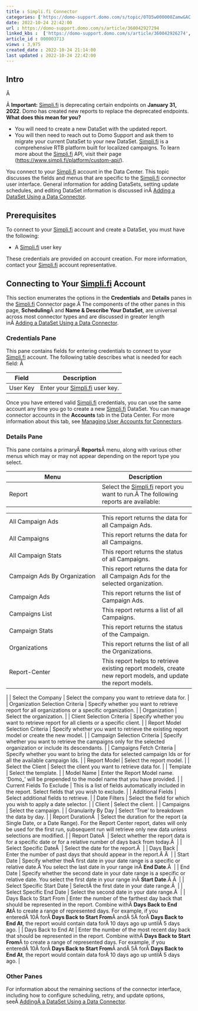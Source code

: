 ```yaml
---
title : Simpli.fi Connector
categories: ['https://domo-support.domo.com/s/topic/0TO5w000000ZamwGAC']
date: 2022-10-24 22:42:00
url : https://domo-support.domo.com/s/article/360042927294
linked_kbs :  ['https://domo-support.domo.com/s/article/360042926274', 'https://domo-support.domo.com/s/knowledge-base', 'https://domo-support.domo.com/s/article/360042925494', 'https://domo-support.domo.com/s/article/360043429953', 'https://domo-support.domo.com/s/article/360042926054', 'https://domo-support.domo.com/s/article/360042927294', 'https://domo-support.domo.com/s/article/360043429933', 'https://domo-support.domo.com/s/article/360043429693', 'https://domo-support.domo.com/s/topic/0TO5w000000ZamwGAC', 'https://domo-support.domo.com/s/article/360043429913']
article_id : 000003713
views : 3,975
created_date : 2022-10-24 21:14:00
last updated : 2022-10-24 22:42:00
---
```




Intro
-----


Â 


Â
**Important:** [Simpli.fi](http://Simpli.fi) is deprecating certain endpoints on **January 31, 2022**. Domo has created new reports to replace the deprecated endpoints.  
**What does this mean for you?**



* You will need to create a new DataSet with the updated report.
* You will then need to reach out to Domo Support and ask them to migrate your current DataSet to your new DataSet.
[Simpli.fi](http://Simpli.fi) is a comprehensive RTB platform built for localized campaigns. To learn more about the [Simpli.fi](http://Simpli.fi) API, visit their page ([https://www.simpli.fi/platform/custom-api/](https://www.simpli.fi/platform/custom-api/ "https://www.simpli.fi/platform/custom-api/")).


You connect to your [Simpli.fi](http://Simpli.fi) account in the Data Center. This topic discusses the fields and menus that are specific to the [Simpli.fi](http://Simpli.fi) connector user interface. General information for adding DataSets, setting update schedules, and editing DataSet information is discussed inÂ [Adding a DataSet Using a Data Connector](..\adding_a_dataset_using_a_connector\index.md).


Prerequisites
-------------


To connect to your [Simpli.fi](http://Simpli.fi) account and create a DataSet, you must have the following:



* A [Simpli.fi](http://Simpli.fi) user key


These credentials are provided on account creation. For more information, contact your [Simpli.fi](http://Simpli.fi) account representative.


Connecting to Your [Simpli.fi](http://Simpli.fi) Account
--------------------------------------------------------


This section enumerates the options in the **Credentials** and **Details** panes in the [Simpli.fi](http://Simpli.fi) Connector page.Â The components of the other panes in this page, **Scheduling**Â and **Name & Describe Your DataSet**, are universal across most connector types and are discussed in greater length inÂ [Adding a DataSet Using a Data Connector](..\adding_a_dataset_using_a_connector\index.md "Adding a DataSet Using a Data Connector").


### Credentials Pane


This pane contains fields for entering credentials to connect to your [Simpli.fi](http://Simpli.fi) account. The following table describes what is needed for each field: Â 




| Field | Description |
| --- | --- |
| User Key | Enter your [Simpli.fi](http://Simpli.fi) user key. |


Once you have entered valid [Simpli.fi](http://Simpli.fi) credentials, you can use the same account any time you go to create a new [Simpli.fi](http://Simpli.fi) DataSet. You can manage connector accounts in the **Accounts** tab in the Data Center. For more information about this tab, see [Managing User Accounts for Connectors](..\managing_user_accounts_for_connectors\index.html "Managing User Accounts for Connectors").


### Details Pane


This pane contains a primaryÂ **Reports**Â menu, along with various other menus which may or may not appear depending on the report type you select.




| Menu | Description |
| --- | --- |
| Report | Select the [Simpli.fi](http://Simpli.fi) report you want to run.Â The following reports are available:

|  |  |
| --- | --- |
| All Campaign Ads | This report returns the data for all Campaign Ads. |
| All Campaigns | This report returns the data for all Campaigns. |
| All Campaign Stats | This report returns the status of all Campaigns. |
| Campaign Ads By Organization | This report returns the data for all Campaign Ads for the selected organization. |
| Campaign Ads | This report returns the list of Campaign Ads. |
| Campaigns List | This report returns a list of all Campaigns. |
| Campaign Stats | This report returns the status of the Campaign. |
| Organizations | This report returns the list of all the Organizations. |
| Report-Center | This report helps to retrieve existing report models, create new report models, and update the report models. |

 |
| Select the Company | Select the company you want to retrieve data for. |
| Organization Selection Criteria | Specify whether you want to retrieve report for all organizations or a specific organization. |
| Organization | Select the organization. |
| Client Selection Criteria | Specify whether you want to retrieve report for all clients or a specific client. |
| Report Model Selection Criteria | Specify whether you want to retrieve the existing report model or create the new model. |
| Campaign Selection Criteria | Specify whether you want to retrieve the campaigns only for the selected organization or include its descendants. |
| Campaigns Fetch Criteria | Specify whether you want to bring the data for selected campaign Ids or for all the available campaign Ids. |
| Report Model | Select the report model. |
| Select the Client | Select the client you want to retrieve data for. |
| Template | Select the template. |
| Model Name | Enter the Report Model name. 'Domo\_' will be prepended to the model name that you have provided. |
| Current Fields To Exclude | This is a list of fields automatically included in the report. Select fields that you wish to exclude. |
| Additional Fields | Select additional fields to retrieve. |
| Date Filters | Select the field for which you wish to apply a date selector. |
| Client | Select the client. |
| Campaigns | Select the campaign. |
| Granularity By Day | Select 'True' to breakdown the data by day. |
| Report DurationÂ  | Select the duration for the report (a Single Date, or a Date Range). For the Report Center report, dates will only be used for the first run, subsequent run will retrieve only new data unless selections are modified. |
| Report DateÂ  | Select whether the report data is for a specific date or for a relative number of days back from today.Â  |
| Select Specific DateÂ  | Select the date for the report.Â  |
| Days Back | Enter the number of past days that should appear in the report.Â Â  |
| Start Date | Specify whether theÂ first date in your date range is a specific or relative date.Â You select the last date in your range inÂ **End Date**.Â  |
| End Date | Specify whether the second date in your date range is a specific or relative date. You select the first date in your range inÂ **Start Date**.Â Â  |
| Select Specific Start Date | SelectÂ the first date in your date range.Â  |
| Select Specific End Date | Select the second date in your date range.Â  |
| Days Back to Start From | Enter the number of the farthest day back that should be represented in the report. Combine withÂ **Days Back to End At**Â to create a range of represented days.
For example, if you enteredÂ 10Â forÂ **Days Back to Start From**Â andÂ 5Â forÂ **Days Back to End At**, the report would contain data forÂ 10 days ago up untilÂ 5 days ago. |
| Days Back to End At | Enter the number of the most recent day back that should be represented in the report. Combine withÂ **Days Back to Start From**Â to create a range of represented days.
For example, if you enteredÂ 10Â forÂ **Days Back to Start From**Â andÂ 5Â forÂ **Days Back to End At**, the report would contain data forÂ 10 days ago up untilÂ 5 days ago. |


### Other Panes


For information about the remaining sections of the connector interface, including how to configure scheduling, retry, and update options, seeÂ [AddingÂ a DataSet Using a Data Connector](..\adding_a_dataset_using_a_connector\index.md).